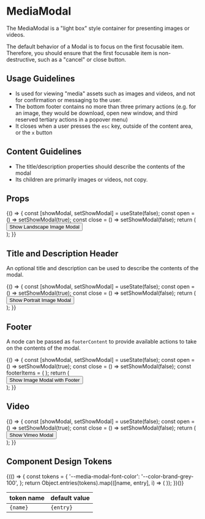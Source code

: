 
<Meta title="Components/MediaModal/Overview" component={MediaModal} />

# MediaModal

The MediaModal is a "light box" style container for presenting images or videos.

The default behavior of a Modal is to focus on the first focusable item.
Therefore, you should ensure that the first focusable item is non-destructive, such as a "cancel" or close button.

## Usage Guidelines

- Is used for viewing "media" assets such as images and videos, and not for confirmation or messaging to the user.
- The bottom footer contains no more than three primary actions (e.g. for an image, they would be download, open new window, and third reserved tertiary actions in a popover menu)
- It closes when a user presses the `esc` key, outside of the content area, or the `x` button

## Content Guidelines

- The title/description properties should describe the contents of the modal
- Its children are primarily images or videos, not copy.

## Props

<ArgsTable of={MediaModal} />

<Canvas>
  <Story name="Landscape Image">
    {() => {
      const [showModal, setShowModal] = useState(false);
      const open = () => setShowModal(true);
      const close = () => setShowModal(false);
      return (
        <div>
          <Button variant="light" onClick={open}>
            Show Landscape Image Modal
          </Button>
          <MediaModal isOpen={showModal} onDismiss={close}>
            <img src="images/wes-hicks-6rNitHsIU3c-unsplash.jpg" alt="" />
          </MediaModal>
        </div>
      );
    }}
  </Story>
</Canvas>

## Title and Description Header

An optional title and description can be used to describe the contents of the modal.

<Canvas>
  <Story name="Portrait Image with Header">
    {() => {
      const [showModal, setShowModal] = useState(false);
      const open = () => setShowModal(true);
      const close = () => setShowModal(false);
      return (
        <div>
          <Button variant="light" onClick={open}>
            Show Portrait Image Modal
          </Button>
          <MediaModal
            title="clement-duguerre-HP0En6B1Db8-unsplash.jpg"
            description="Site Survey - Roof"
            isOpen={showModal}
            onDismiss={close}
          >
            <img
              src="images/clement-duguerre-HP0En6B1Db8-unsplash.jpg"
              alt=""
              style={{
                objectFit: 'contain',
                height: 'calc(100vh - var(--size-height-2xl))',
                width: 'auto',
              }}
            />
          </MediaModal>
        </div>
      );
    }}
  </Story>
</Canvas>

## Footer

A node can be passed as `footerContent` to provide available actions to take on the contents of the modal.

<Canvas>
  <Story name="With Footer">
    {() => {
      const [showModal, setShowModal] = useState(false);
      const open = () => setShowModal(true);
      const close = () => setShowModal(false);
      const footerItems = (
        <Box direction="row" childGap="lg" fontSize="lg">
          <Box as="a" color="white" href="/images/wes-hicks-6rNitHsIU3c-unsplash.jpg" download>
            <Icon name="download" />
          </Box>
          <Box
            as="a"
            color="white"
            href="/images/wes-hicks-6rNitHsIU3c-unsplash.jpg"
            target="_blank"
          >
            <Icon name="launch-app" />
          </Box>
        </Box>
      );
      return (
        <div>
          <Button variant="light" onClick={open}>
            Show Image Modal with Footer
          </Button>
          <MediaModal isOpen={showModal} onDismiss={close} footerContent={footerItems}>
            <img src="images/wes-hicks-6rNitHsIU3c-unsplash.jpg" alt="" />
          </MediaModal>
        </div>
      );
    }}
  </Story>
</Canvas>

## Video

<Canvas>
  <Story name="Vimeo Video">
    {() => {
      const [showModal, setShowModal] = useState(false);
      const open = () => setShowModal(true);
      const close = () => setShowModal(false);
      return (
        <div>
          <Button variant="light" onClick={open}>
            Show Vimeo Modal
          </Button>
          <MediaModal isOpen={showModal} onDismiss={close}>
            <Box display="block" width="90vw" maxWidth="5xl">
              <Vimeo vimeoId="595469877" />
            </Box>
          </MediaModal>
        </div>
      );
    }}
  </Story>
</Canvas>

## Component Design Tokens

<table>
  <thead>
    <tr>
      <th>token name</th>
      <th>default value</th>
    </tr>
  </thead>
  <tbody>
    {(() => {
      const tokens = {
        '--media-modal-font-color': '--color-brand-grey-100',
      };
      return Object.entries(tokens).map(([name, entry], i) => (
        <tr key={i}>
          <td>
            <code>{name}</code>
          </td>
          <td>
            <code>{entry}</code>
          </td>
        </tr>
      ));
    })()}

  </tbody>
</table>
